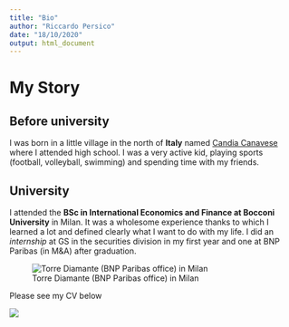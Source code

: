 ```yaml
---
title: "Bio"
author: "Riccardo Persico"
date: "18/10/2020"
output: html_document
---
```


# My Story
## Before university
I was born in a little village in the north of **Italy** named [Candia Canavese](www.google.com/maps/place/10010+Candia+Canavese,+Metropolitan+City+of+Turin,+Italy/@45.3248154,7.8654841,14z/data=!3m1!4b1!4m5!3m4!1s0x47887e21002c7b3f:0xd054499c85f1cf3e!8m2!3d45.3280918!4d7.8872502) where I attended high school. I was a very active kid, playing sports (football, volleyball, swimming) and spending time with my friends.  
  
## University
I attended the **BSc in International Economics and Finance at Bocconi University** in Milan. It was a wholesome experience thanks to which I learned a lot and defined clearly what I want to do with my life.
I did an *internship* at GS in the securities division in my first year and one at BNP Paribas (in M&A) after graduation.
  
![Torre Diamante (BNP Paribas office) in Milan](https://upload.wikimedia.org/wikipedia/commons/thumb/e/ea/Torre_Diamante_Milano.jpg/1200px-Torre_Diamante_Milano.jpg)

Please see my CV below
  
![](/img/Bio/cv.jpg)


